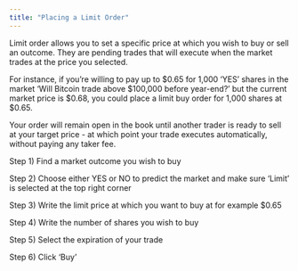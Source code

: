 ```yaml
---
title: "Placing a Limit Order"
---
```


Limit order allows you to set a specific price at which you wish to buy or sell an outcome. They are pending trades that will execute when the market trades at the price you selected. 

For instance, if you’re willing to pay up to \$0.65 for 1,000 ‘YES’ shares in the market ‘Will Bitcoin trade above \$100,000 before year-end?’  but the current market price is \$0.68, you could place a limit buy order for 1,000 shares at \$0.65.


Your order will remain open in the book until another trader is ready to sell at your target price - at which point your trade executes automatically, without paying any taker fee.

Step 1) Find a market outcome you wish to buy

Step 2) Choose either YES or NO to predict the market and make sure ‘Limit’ is selected at the top right corner

Step 3) Write the limit price at which you want to buy at for example \$0.65

Step 4) Write the number of shares you wish to buy

Step 5) Select the expiration of your trade

Step 6) Click ‘Buy’



